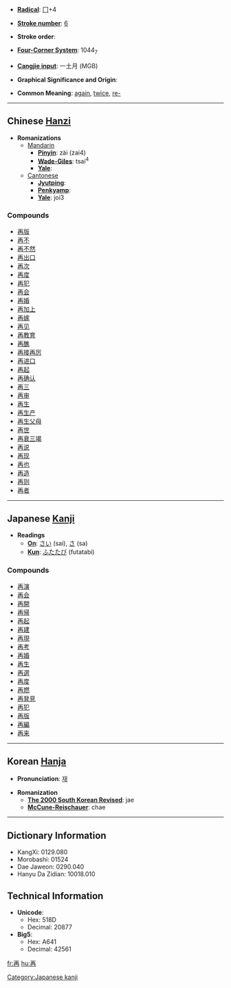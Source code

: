* '''[[Wiktionary:Chinese radical index| Radical]]''': [[Wiktionary:Chinese radical index 冂|冂]]+4

* '''[[Wiktionary:Chinese total strokes index|Stroke number]]''': [[Wiktionary:Chinese total strokes index 6|6]]

* '''Stroke order''': 

* '''[[Wiktionary:Chinese four corner index|Four-Corner System]]''': 1044<sub>7</sub>

* '''[[Wiktionary:Chinese Cangjie index|Cangjie input]]''': 一土月 (MGB)

* '''Graphical Significance and Origin''': 

* '''Common Meaning''': [[again]], [[twice]], [[re-]]

----

== Chinese [[Hanzi]] ==

* '''Romanizations'''
** [[Mandarin]]
*** '''[[Pinyin]]''': zài (zai4)
*** '''[[Wade-Giles]]''': tsai<sup>4</sup>
*** '''[[Yale]]''': 
**[[Cantonese]]
***'''[[Jyutping]]''':
***'''[[Penkyamp]]''': 
***'''[[Yale]]''': joi3

===Compounds===
*[[再版]]
*[[再不]]
*[[再不然]]
*[[再出口]]
*[[再次]]
*[[再度]]
*[[再犯]]
*[[再会]]
*[[再婚]]
*[[再加上]]
*[[再嫁]]
*[[再见]]
*[[再教育]]
*[[再醮]]
*[[再接再厉]]
*[[再进口]]
*[[再起]]
*[[再确认]]
*[[再三]]
*[[再审]]
*[[再生]]
*[[再生产]]
*[[再生父母]]
*[[再世]]
*[[再衰三竭]]
*[[再说]]
*[[再现]]
*[[再也]]
*[[再造]]
*[[再则]]
*[[再者]]


----

== Japanese [[Kanji]] ==

* '''Readings'''
** '''[[On]]''': [[さい]] (sai), [[さ]] (sa)
** '''[[Kun]]''': [[ふたたび]] (futatabi)

===Compounds===
*[[再演]]
*[[再会]]
*[[再開]]
*[[再帰]]
*[[再起]]
*[[再建]]
*[[再現]]
*[[再考]]
*[[再婚]]
*[[再生]]
*[[再選]]
*[[再度]]
*[[再燃]]
*[[再発見]]
*[[再犯]]
*[[再版]]
*[[再編]]
*[[再来]]


----

== Korean [[Hanja]] ==

* '''Pronunciation''': [[재]]

* '''Romanization'''
** '''[[The 2000 South Korean Revised Romanization|The 2000 South Korean Revised]]''': jae
** '''[[McCune-Reischauer]]''': chae

----

== Dictionary Information ==

* KangXi: 0129.080
* Morobashi: 01524
* Dae Jaweon: 0290.040
* Hanyu Da Zidian: 10018.010

== Technical Information ==

* '''Unicode''':
** Hex: 518D
** Decimal: 20877
* '''Big5''':
** Hex: A641
** Decimal: 42561

[[Category:Japanese kanji]]

[[fr:再]]
[[hu:再]]
